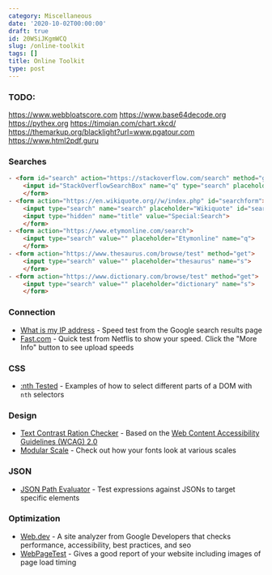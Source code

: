 ```yaml
---
category: Miscellaneous
date: '2020-10-02T00:00:00'
draft: true
id: 20WSiJKgmWCQ
slug: /online-toolkit
tags: []
title: Online Toolkit
type: post
---
```


### TODO:

https://www.webbloatscore.com
https://www.base64decode.org
https://pythex.org
https://timqian.com/chart.xkcd/
https://themarkup.org/blacklight?url=www.pgatour.com
https://www.html2pdf.guru



### Searches

```html
- <form id="search" action="https://stackoverflow.com/search" method="get">
    <input id="StackOverflowSearchBox" name="q" type="search" placeholder="StackOverflow" value="" maxlength="240">
	</form>
- <form action="https://en.wikiquote.org//w/index.php" id="searchform">
    <input type="search" name="search" placeholder="Wikiquote" id="searchInputWikiQuote">
    <input type="hidden" name="title" value="Special:Search">
	</form>
- <form action="https://www.etymonline.com/search">
	<input type="search" value="" placeholder="Etymonline" name="q">
	</form>
- <form action="https://www.thesaurus.com/browse/test" method="get">
	<input type="search" value="" placeholder="thesaurus" name="s">
    </form>
- <form action="https://www.dictionary.com/browse/test" method="get">
	<input type="search" value="" placeholder="dictionary" name="s">
    </form>
```



### Connection

- [What is my IP address](https://www.google.com/search?q=what+is+my+ip+address) - Speed test from the Google search results page
- [Fast.com](https://www.google.com/search?q=speed+test) - Quick test from Netflis to show your speed. Click the "More Info" button to see upload speeds


### CSS

- [:nth Tested](https://css-tricks.com/examples/nth-child-tester/) - Examples of how to select different parts of a DOM with `nth` selectors


### Design

- [Text Contrast Ration Checker](https://snook.ca/technical/colour_contrast/colour.html#fg=33FF33,bg=333333) - Based on the [Web Content Accessibility Guidelines (WCAG) 2.0](https://www.w3.org/TR/WCAG20/)
- [Modular Scale](https://www.modularscale.com) - Check out how your fonts look at various scales


### JSON

- [JSON Path Evaluator](http://jsonpath.com/?) - Test expressions against JSONs to target specific elements


### Optimization

- [Web.dev](https://web.dev/measure/) - A site analyzer from Google Developers that checks performance, accessibility, best practices, and seo
- [WebPageTest](https://www.webpagetest.org) - Gives a good report of your website including images of page load timing